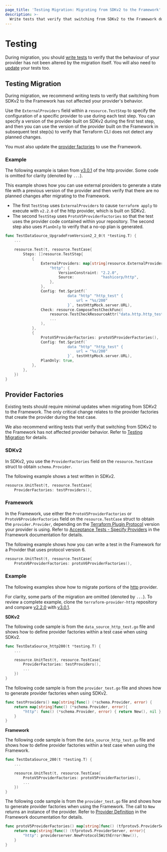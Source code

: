 ```yaml
---
page_title: 'Testing Migration: Migrating from SDKv2 to the Framework'
description: >-
  Write tests that verify that switching from SDKv2 to the Framework does not affect provider behavior.
---
```


# Testing

During migration, you should [write tests](#testing-migration) to verify that the behaviour of your provider has not
been altered by the migration itself. You will also need to [update](#provider-factories) your tests too.

## Testing Migration

During migration, we recommend writing tests to verify that switching from SDKv2 to the Framework has not affected your
provider's behavior.

Use the `ExternalProviders` field within a `resource.TestStep` to specify the configuration of a specific provider to
use during each test step. You can specify a version of the provider built on SDKv2 during the first test step, and
then you can use the version of the provider built on the Framework in subsequent test step(s) to verify that Terraform
CLI does not detect any planned changes.

You must also update the [provider factories](/plugin/framework/migrating/testing/provider-factories) to use
the Framework.

### Example

The following example is taken from
[v3.0.1](https://github.com/hashicorp/terraform-provider-http/blob/v3.0.1/internal/provider/data_source_http_test.go)
of the http provider. Some code is omitted for clarity (denoted by `...`).

This example shows how you can use external providers to generate a state file with a previous version of the provider
and then verify that there are no planned changes after migrating to the Framework.

- The first `TestStep` uses `ExternalProviders` to cause `terraform apply` to execute with `v2.2.0` of the http
provider, which is built on SDKv2.
- The second `TestStep` uses `ProtoV5ProviderFactories` so that the test uses the provider code contained within your
repository. The second step also uses `PlanOnly` to verify that a no-op plan is generated.

```go
func TestDataSource_UpgradeFromVersion2_2_0(t *testing.T) {
    ...

	resource.Test(t, resource.TestCase{
		Steps: []resource.TestStep{
			{
				ExternalProviders: map[string]resource.ExternalProvider{
					"http": {
						VersionConstraint: "2.2.0",
						Source:            "hashicorp/http",
					},
				},
				Config: fmt.Sprintf(`
							data "http" "http_test" {
								url = "%s/200"
							}`, testHttpMock.server.URL),
				Check: resource.ComposeTestCheckFunc(
					resource.TestCheckResourceAttr("data.http.http_test", "response_body", "1.0.0"),
					...
				),
			},
			{
				ProtoV5ProviderFactories: protoV5ProviderFactories(),
				Config: fmt.Sprintf(`
							data "http" "http_test" {
								url = "%s/200"
							}`, testHttpMock.server.URL),
				PlanOnly: true,
			},
		},
	})
}
```

## Provider Factories
Existing tests should require minimal updates when migrating from SDKv2 to the Framework. The only critical change
relates to the provider factories that create the provider during the test case.

We also recommend writing tests that verify that switching from SDKv2 to the Framework has not affected provider
behavior. Refer to [Testing Migration](#testing-migration) for details.

### SDKv2

In SDKv2, you use the `ProviderFactories` field on the `resource.TestCase` struct to obtain `schema.Provider`.

The following example shows a test written in SDKv2.

```go
resource.UnitTest(t, resource.TestCase{
	ProviderFactories: testProviders(),
```

### Framework
In the Framework, use either the `ProtoV5ProviderFactories` or `ProtoV6ProviderFactories` field on the
`resource.TestCase` struct to obtain the `provider.Provider`, depending on the
[Terraform Plugin Protocol](/plugin/how-terraform-works#terraform-plugin-protocol) version your provider is using.
Refer to [Acceptance Tests - Specify Providers](/plugin/framework/acctests#specify-providers) in the Framework
documentation for details.

The following example shows how you can write a test in the Framework for a Provider that uses protocol version 6.

```go
resource.UnitTest(t, resource.TestCase{
	ProtoV6ProviderFactories: protoV6ProviderFactories(),
```

### Example
The following examples show how to migrate portions of the [http](https://github.com/hashicorp/terraform-provider-http)
provider.

For clarity, some parts of the migration are omitted (denoted by `...`). To review a complete example, clone the
`terraform-provider-http` repository and compare
[v2.2.0](https://github.com/hashicorp/terraform-provider-http/blob/v2.2.0/internal/provider/data_source_test.go) with
[v3.0.1](https://github.com/hashicorp/terraform-provider-http/blob/v3.0.1/internal/provider/data_source_http_test.go).


**SDKv2**

The following code sample is from the `data_source_http_test.go` file and shows how to define provider factories within
a test case when using SDKv2.

```go
func TestDataSource_http200(t *testing.T) {
	...

	resource.UnitTest(t, resource.TestCase{
		ProviderFactories: testProviders(),
	    ...
	})
}
```

The following code sample is from the `provider_test.go` file and shows how to generate provider factories when using
SDKv2.

```go
func testProviders() map[string]func() (*schema.Provider, error) {
	return map[string]func() (*schema.Provider, error){
		"http": func() (*schema.Provider, error) { return New(), nil },
	}
}
```

**Framework**

The following code sample is from the `data_source_http_test.go` file and shows how to define provider factories within
a test case when using the Framework.

```go
func TestDataSource_200(t *testing.T) {
    ...

	resource.UnitTest(t, resource.TestCase{
		ProtoV5ProviderFactories: protoV5ProviderFactories(),
		...
	})
}
```

The following code sample is from the `provider_test.go` file and shows how to generate provider factories when using
the Framework. The call to `New` returns an instance of the provider. Refer to
[Provider Definition](/plugin/framework/migrating/provider#definition-framework) in the Framework documentation for
details.

```go
func protoV5ProviderFactories() map[string]func() (tfprotov5.ProviderServer, error) {
	return map[string]func() (tfprotov5.ProviderServer, error){
		"http": providerserver.NewProtocol5WithError(New()),
	}
}
```
